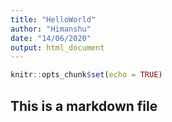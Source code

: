 ```yaml
---
title: "HelloWorld"
author: "Himanshu"
date: "14/06/2020"
output: html_document
---
```


```r
knitr::opts_chunk$set(echo = TRUE)
```

## This is a markdown file